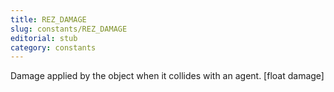 ```yaml
---
title: REZ_DAMAGE
slug: constants/REZ_DAMAGE
editorial: stub
category: constants
---
```


<LSLConstant
	name="REZ_DAMAGE"
	type="integer"
	value="8"
/>

Damage applied by the object when it collides with an agent. [float damage]
